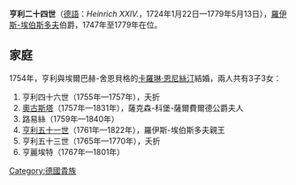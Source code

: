 {{Multiple issues|
{{Expand language|en}}
{{Unreferenced|time=2020-11-27T08:05:13+00:00}}
}}
{{Infobox noble
| name        = 亨利二十四世
| image       = Konventionsthaler 70217.jpg
| birth_date  = {{birth_date|1724|1|22|df=yes}}
| birth_place = [[薩爾堡-埃伯斯多夫|埃伯斯多夫]]
| death_date  = {{death date and age|1779|5|13|1724|1|22|df=yes}}
| death_place = 埃伯斯多夫
| noble family= [[羅伊斯統治者列表|羅伊斯家族]]
| father      = [[亨利二十九世_(羅伊斯-埃伯斯多夫)|亨利二十九世]]
| mother      = 卡斯特爾-雷姆林根的索菲·特奧多拉
}}
'''亨利二十四世'''（[[德語|德語]]：''Heinrich XXIV.''，1724年1月22日—1779年5月13日），[[罗伊斯-埃伯斯多夫侯国|羅伊斯-埃伯斯多夫]]伯爵，1747年至1779年在位。

== 家庭 ==
1754年，亨利與埃爾巴赫-舍恩貝格的[[卡羅琳·恩尼絲汀_(埃爾巴赫-舍恩貝格)|卡羅琳·恩尼絲汀]]結婚，兩人共有3子3女：
# 亨利四十六世（1755年—1757年），夭折
# [[羅伊斯-埃伯斯多夫的奧古斯塔|奧古斯塔]]（1757年—1831年），薩克森-科堡-薩爾費爾德公爵夫人
# 路易絲（1759年—1840年）
# [[亨利五十一世_(羅伊斯-埃伯斯多夫)|亨利五十一世]]（1761年—1822年），羅伊斯-埃伯斯多夫親王
# 亨利五十三世（1765年—1770年），夭折
# 亨麗埃特（1767年—1801年）

[[Category:德國貴族|Category:德國貴族]]